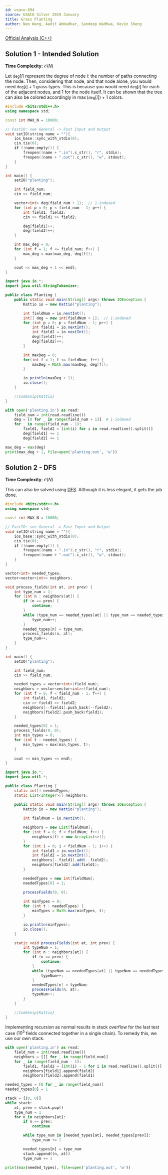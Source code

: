 ```yaml
---
id: usaco-894
source: USACO Silver 2019 January
title: Grass Planting
author: Neo Wang, Aadit Ambadkar, Sandeep Wadhwa, Kevin Sheng
---
```


[Official Analysis (C++)](http://www.usaco.org/current/data/sol_planting_silver_jan19.html)

## Solution 1 - Intended Solution

**Time Complexity:** $\mathcal{O}(N)$

Let $\texttt{deg}[i]$ represent the degree of node $i$: the number of paths
connecting the node. Then, considering that node, and that node alone, you would
need $\texttt{deg}[i]+1$ grass types. This is because you would need
$\texttt{deg}[i]$ for each of the adjacent nodes, and $1$ for the node itself.
It can be shown that the tree can also be colored accordingly in
$\max(\texttt{deg}[i])+1$ colors.

<LanguageSection>
<CPPSection>

```cpp
#include <bits/stdc++.h>
using namespace std;

const int MAX_N = 10000;

// FastIO: see General -> Fast Input and Output
void setIO(string name = ""){
	ios_base::sync_with_stdio(0);
	cin.tie(0);
	if (!name.empty()) {
		freopen((name + ".in").c_str(), "r", stdin);
		freopen((name + ".out").c_str(), "w", stdout);
	}
}

int main() {
	setIO("planting");

	int field_num; 
	cin >> field_num;

	vector<int> deg(field_num + 1);  // 1-indexed
	for (int p = 0; p < field_num - 1; p++) {
		int field1, field2;
		cin >> field1 >> field2;

		deg[field1]++;
		deg[field2]++;
	}

	int max_deg = 0;
	for (int f = 1; f <= field_num; f++) {
		max_deg = max(max_deg, deg[f]);
	}

	cout << max_deg + 1 << endl;
}
```

</CPPSection>
<JavaSection>

```java
import java.io.*;
import java.util.StringTokenizer;

public class Planting {
	public static void main(String[] args) throws IOException {
		Kattio io = new Kattio("planting");

		int fieldNum = io.nextInt();
		int[] deg = new int[fieldNum + 1];  // 1-indexed
		for (int p = 0; p < fieldNum - 1; p++) {
			int field1 = io.nextInt();
			int field2 = io.nextInt();
			deg[field1]++;
			deg[field2]++;
		}

		int maxDeg = 0;
		for(int f = 1; f <= fieldNum; f++) {
			maxDeg = Math.max(maxDeg, deg[f]);
		}

		io.println(maxDeg + 1);
		io.close();
	}

	//CodeSnip{Kattio}
}
```

</JavaSection>
<PySection>

```py
with open('planting.in') as read:
	field_num = int(read.readline())
	deg = [0 for _ in range(field_num + 1)]  # 1-indexed
	for _ in range(field_num - 1):
		field1, field2 = [int(i) for i in read.readline().split()]
		deg[field1] += 1
		deg[field2] += 1

max_deg = max(deg)
print(max_deg + 1, file=open('planting.out', 'w'))
```

</PySection>
</LanguageSection>

## Solution 2 - DFS

**Time Complexity**: $\mathcal{O}(N)$

This can also be solved using [DFS](/silver/dfs).
Although it is less elegant, it gets the job done.

<LanguageSection>
<CPPSection>

```cpp
#include <bits/stdc++.h>
using namespace std;

const int MAX_N = 10000;

// FastIO: see General -> Fast Input and Output
void setIO(string name = ""){
	ios_base::sync_with_stdio(0);
	cin.tie(0);
	if (!name.empty()) {
		freopen((name + ".in").c_str(), "r", stdin);
		freopen((name + ".out").c_str(), "w", stdout);
	}
}

vector<int> needed_types;
vector<vector<int>> neighbors;

void process_fields(int at, int prev) {
	int type_num = 1;
	for (int n : neighbors[at]) {
		if (n == prev) {
			continue;
		}
		while (type_num == needed_types[at] || type_num == needed_types[prev]) {
			type_num++;
		}
		needed_types[n] = type_num;
		process_fields(n, at);
		type_num++;
	}
}

int main() {
	setIO("planting");

	int field_num; 
	cin >> field_num;

	needed_types = vector<int>(field_num);
	neighbors = vector<vector<int>>(field_num);
	for (int f = 0; f < field_num - 1; f++) {
		int field1, field2;
		cin >> field1 >> field2;
		neighbors[--field1].push_back(--field2);
		neighbors[field2].push_back(field1);
	}

	needed_types[0] = 1;
	process_fields(0, 0);
	int min_types = 0;
	for (int t : needed_types) {
		min_types = max(min_types, t);
	}
	
	cout << min_types << endl;
}
```

</CPPSection>
<JavaSection>

```java
import java.io.*;
import java.util.*;

public class Planting {
	static int[] neededTypes;
	static List<Integer>[] neighbors;

	public static void main(String[] args) throws IOException {
		Kattio io = new Kattio("planting");
		
		int fieldNum = io.nextInt();

		neighbors = new List[fieldNum];
		for (int f = 0; f < fieldNum; f++) {
			neighbors[f] = new ArrayList<>();
		}
		for (int i = 0; i < fieldNum - 1; i++) {
			int field1 = io.nextInt();
			int field2 = io.nextInt();
			neighbors[--field1].add(--field2);
			neighbors[field2].add(field1);
		}

		neededTypes = new int[fieldNum];
		neededTypes[0] = 1;

		processFields(0, 0);
		
		int minTypes = 0;
		for (int t : neededTypes) {
			minTypes = Math.max(minTypes, t);
		}

		io.println(minTypes);
		io.close();
	}

	static void processFields(int at, int prev) {
		int typeNum = 1;
		for (int n : neighbors[at]) {
			if (n == prev) {
				continue;
			}
			while (typeNum == neededTypes[at] || typeNum == neededTypes[prev]) {
				typeNum++;
			}
			neededTypes[n] = typeNum;
			processFields(n, at);
			typeNum++;
		}
	}

	//CodeSnip{Kattio}
}
```

</JavaSection>
<PySection>

Implementing recursion as normal results in stack overflow for the last test case
($10^5$ fields connected together in a single chain). To remedy this, we use our own
stack.

```py
with open('planting.in') as read:
	field_num = int(read.readline())
	neighbors = [[] for _ in range(field_num)]
	for _ in range(field_num - 1):
		field1, field2 = [int(i) - 1 for i in read.readline().split()]
		neighbors[field1].append(field2)
		neighbors[field2].append(field1)

needed_types = [0 for _ in range(field_num)]
needed_types[0] = 1

stack = [(0, 0)]
while stack:
	at, prev = stack.pop()
	type_num = 1
	for n in neighbors[at]:
		if n == prev:
			continue

		while type_num in [needed_types[at], needed_types[prev]]:
			type_num += 1

		needed_types[n] = type_num
		stack.append((n, at))
		type_num += 1

print(max(needed_types), file=open('planting.out', 'w'))
```

</PySection>
</LanguageSection>
